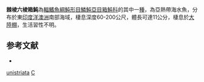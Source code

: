 {{Speciesbox
| taxon = Capropygia unistriata
| binomial_authority = [[Kaup|Kaup]], 1855
| status = NE
| status_system = IUCN3.1
| synonyms = *''Acerana unistriata'', <small>Kaup, 1855</small>
}}
'''棘棱六棱箱魨'''為[[輻鰭魚綱|輻鰭魚綱]][[魨形目|魨形目]][[鱗魨亞目|鱗魨亞目]][[箱魨科|箱魨科]]的其中一[[種|種]]，為亞熱帶海水魚，分布於東[[印度洋|印度洋]][[澳洲|澳洲]]南部海域，棲息深度60-200公尺，體長可達11公分，棲息於[[大陸棚|大陸棚]]，生活習性不明。

==参考文献==
*{{FishBase_species|genus=Capropygia|species=unistriata|year=2014|month=3}}

{{魚類小作品}}
{{Taxonbar}}
[[Category:棘棱六棱箱魨屬|unistriata]]
[[Category:1855年描述的魚類|C]]